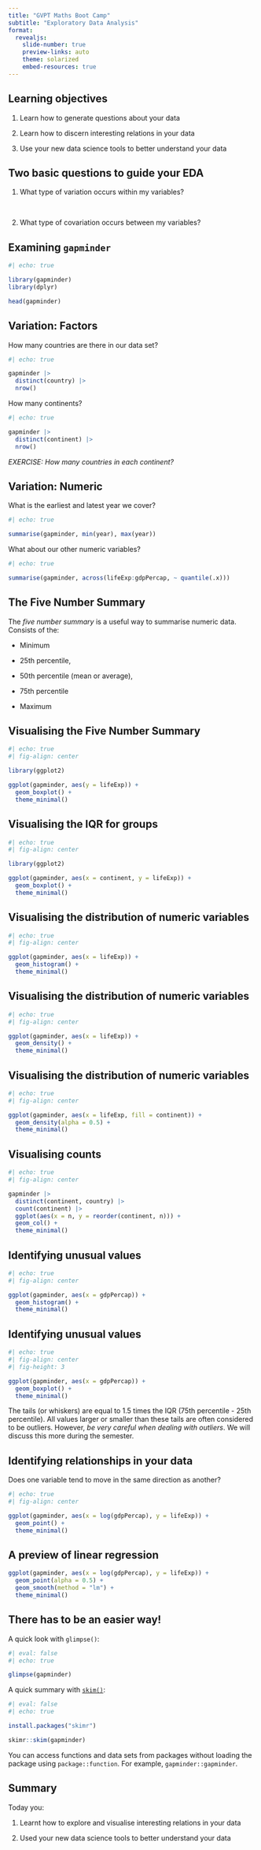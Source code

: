 ```yaml
---
title: "GVPT Maths Boot Camp"
subtitle: "Exploratory Data Analysis"
format: 
  revealjs:
    slide-number: true
    preview-links: auto
    theme: solarized
    embed-resources: true
---
```


## Learning objectives

1.    Learn how to generate questions about your data

2.    Learn how to discern interesting relations in your data

3.    Use your new data science tools to better understand your data

## Two basic questions to guide your EDA

1.    What type of variation occurs within my variables?

<br>

2.    What type of covariation occurs between my variables?

## Examining `gapminder`

```r
#| echo: true

library(gapminder)
library(dplyr)

head(gapminder)
```

## Variation: Factors

How many countries are there in our data set? 

```r
#| echo: true

gapminder |> 
  distinct(country) |> 
  nrow()
```

How many continents? 

```r
#| echo: true

gapminder |> 
  distinct(continent) |> 
  nrow()
```

*EXERCISE: How many countries in each continent?*

## Variation: Numeric

What is the earliest and latest year we cover?

```r
#| echo: true

summarise(gapminder, min(year), max(year))
```

What about our other numeric variables? 

```r
#| echo: true

summarise(gapminder, across(lifeExp:gdpPercap, ~ quantile(.x)))
```

## The Five Number Summary

The *five number summary* is a useful way to summarise numeric data. Consists of the: 

-   Minimum

-   25th percentile,

-   50th percentile (mean or average),

-   75th percentile

-   Maximum

## Visualising the Five Number Summary

```r
#| echo: true
#| fig-align: center

library(ggplot2)

ggplot(gapminder, aes(y = lifeExp)) + 
  geom_boxplot() + 
  theme_minimal()
```

## Visualising the IQR for groups

```r
#| echo: true
#| fig-align: center

library(ggplot2)

ggplot(gapminder, aes(x = continent, y = lifeExp)) + 
  geom_boxplot() + 
  theme_minimal()
```

## Visualising the distribution of numeric variables

```r
#| echo: true
#| fig-align: center

ggplot(gapminder, aes(x = lifeExp)) + 
  geom_histogram() + 
  theme_minimal()
```

## Visualising the distribution of numeric variables

```r
#| echo: true
#| fig-align: center

ggplot(gapminder, aes(x = lifeExp)) + 
  geom_density() + 
  theme_minimal()
```

## Visualising the distribution of numeric variables

```r
#| echo: true
#| fig-align: center

ggplot(gapminder, aes(x = lifeExp, fill = continent)) + 
  geom_density(alpha = 0.5) + 
  theme_minimal()
```

## Visualising counts

```r
#| echo: true
#| fig-align: center

gapminder |>
  distinct(continent, country) |> 
  count(continent) |> 
  ggplot(aes(x = n, y = reorder(continent, n))) + 
  geom_col() + 
  theme_minimal()
```

## Identifying unusual values

```r
#| echo: true
#| fig-align: center

ggplot(gapminder, aes(x = gdpPercap)) + 
  geom_histogram() + 
  theme_minimal()
```

## Identifying unusual values

```r
#| echo: true
#| fig-align: center
#| fig-height: 3

ggplot(gapminder, aes(x = gdpPercap)) + 
  geom_boxplot() + 
  theme_minimal()
```

::: aside

The tails (or whiskers) are equal to 1.5 times the IQR (75th percentile - 25th percentile). All values larger or smaller than these tails are often considered to be outliers. However, *be very careful when dealing with outliers*. We will discuss this more during the semester.

:::

## Identifying relationships in your data

Does one variable tend to move in the same direction as another? 

```r
#| echo: true
#| fig-align: center

ggplot(gapminder, aes(x = log(gdpPercap), y = lifeExp)) + 
  geom_point() + 
  theme_minimal()
```

## A preview of linear regression

```r
ggplot(gapminder, aes(x = log(gdpPercap), y = lifeExp)) + 
  geom_point(alpha = 0.5) + 
  geom_smooth(method = "lm") + 
  theme_minimal()
```

## There has to be an easier way!

A quick look with `glimpse()`: 

```r
#| eval: false
#| echo: true

glimpse(gapminder)
```

A quick summary with [`skim()`](https://github.com/ropensci/skimr):

```r
#| eval: false
#| echo: true

install.packages("skimr")

skimr::skim(gapminder)
```

::: aside
You can access functions and data sets from packages without loading the package using `package::function`. For example, `gapminder::gapminder`. 
:::


## Summary

Today you: 

1.    Learnt how to explore and visualise interesting relations in your data

2.    Used your new data science tools to better understand your data
